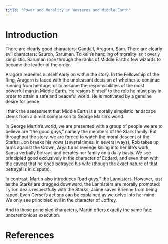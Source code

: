 ```yaml
---
title: "Power and Morality in Westeros and Middle Earth"
---
```


# Introduction

There are clearly good characters: Gandalf, Aragorn, Sam.  There are clearly evil characters: Sauron, Saruman.
Tolkein’s handling of morality isn’t overly simplistic.  Saruman rose through the ranks of Middle Earth’s few wizards to become the leader of the order.

Aragorn redeems himself early on within the story.  In the Fellowship of the Ring, Aragorn is faced with the unpleasant decision of whether to continue running from heritage, or to assume the responsibilities of the most powerful man in Middle Earth. He resigns himself to the role he must play in order to attain a safe and peaceful world. He is motivated by a genuine desire for peace.

I think the assessment that Middle Earth is a morally simplistic landscape stems from a direct comparison to George Martin’s world.

In George Martin’s world, we are presented with a group of people we are to believe are “the good guys,” namely the members of the Stark family.  But throughout the story, we are forced to watch the moral descent of the Starks; Jon breaks his vows (several times, in several ways), Rob takes up arms against the Crown, Arya turns revenge killing into her life’s work, Sansa verbally betrays and berates her family on a daily basis.  We see principled good exclusively in the character of Eddard, and even then with the caveat that he once betrayed his wife (though the exact nature of that betrayal is in dispute).

In contrast, Martin also introduces “bad guys,” the Lannisters.  However, just as the Starks are dragged downward, the Lannisters are morally promoted: Tyrion deals respectfully with the Starks, Jaime saves Brienne from being raped.  Even Cersei’s actions can be explained as we delve into her mind.  We only see principled evil in the character of Joffrey.

And to those principled characters, Martin offers exactly the same fate: unceremonious execution.

# References
